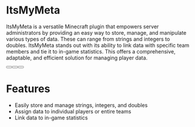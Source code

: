 # ItsMyMeta

ItsMyMeta is a versatile Minecraft plugin that empowers server administrators by providing an easy way to store, manage, and manipulate various types of data. These can range from strings and integers to doubles. ItsMyMeta stands out with its ability to link data with specific team members and tie it to in-game statistics. This offers a comprehensive, adaptable, and efficient solution for managing player data.

<div className="not-prose mb-16 mt-6 flex flex-wrap gap-3">
  <Button href="https://builtbybit.com/resources/28488/" arrow="right" children="Purchase" />
  <Button href="https://itsmy.studio/discord" children="Support" />
  <Button href="https://github.com/itsme-to/ItsMyMeta" children="Source" />
</div>

# Features

- Easily store and manage strings, integers, and doubles
- Assign data to individual players or entire teams
- Link data to in-game statistics